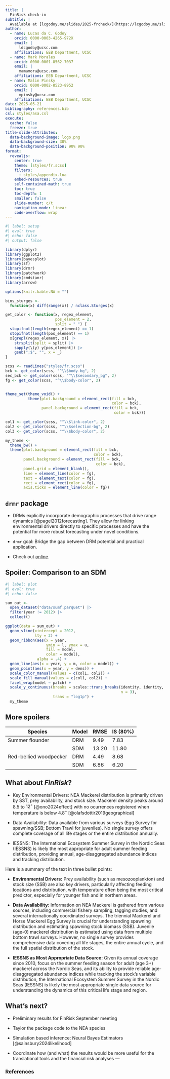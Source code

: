 ```yaml
---
title: |
  FinRisk check-in
subtitle: |
  Available at [lcgodoy.me/slides/2025-frcheck/](https://lcgodoy.me/slides/2025-frcheck/)
author:
  - name: Lucas da C. Godoy
    orcid: 0000-0003-4265-972X
    email: |
      ldcgodoy@ucsc.com
    affiliations: EEB Department, UCSC
  - name: Mark Morales
    orcid: 0000-0001-8562-7037
    email: |
      mamamora@ucsc.com
    affiliations: EEB Department, UCSC
  - name: Malin Pinsky
    orcid: 0000-0002-8523-8952
    email: |
      mpinsky@ucsc.com
    affiliations: EEB Department, UCSC
date: 2025-05-21
bibliography: references.bib
csl: styles/asa.csl
execute: 
  cache: false
  freeze: true
title-slide-attributes:
  data-background-image: logo.png
  data-background-size: 30%
  data-background-position: 90% 90%
format:
  revealjs:
    center: true
    theme: [styles/fr.scss]
    filters:
      - styles/appendix.lua
    embed-resources: true
    self-contained-math: true
    toc: true
    toc-depth: 1
    smaller: false
    slide-number: c/t
    navigation-mode: linear
    code-overflow: wrap
---
```


```r
#| label: setup
#| eval: true
#| echo: false
#| output: false

library(dplyr)
library(ggplot2)
library(bayesplot)
library(sf)
library(drmr)
library(patchwork)
library(cmdstanr)
library(arrow)

options(knitr.kable.NA = "")

bins_sturges <-
  function(x) diff(range(x)) / nclass.Sturges(x)

get_color <- function(x, regex_element,
                      pos_element = 2,
                      split = " ") {
  stopifnot(length(regex_element) == 1)
  stopifnot(length(pos_element) == 1)
  x[grepl(regex_element, x)] |>
    strsplit(split = split) |>
    sapply(\(y) y[pos_element]) |>
    gsub(";$", "", x = _)
}

scss <- readLines("styles/fr.scss")
bck <- get_color(scss, "^\\$body-bg", 2)
sec_bck <- get_color(scss, "^\\$secondary_bg", 2)
fg <- get_color(scss, "^\\$body-color", 2)


theme_set(theme_void() +
          theme(plot.background = element_rect(fill = bck,
                                               color = bck),
                panel.background = element_rect(fill = bck,
                                                color = bck)))

col1 <- get_color(scss, "^\\$link-color", 2)
col2 <- get_color(scss, "^\\$selection-bg", 2)
col3 <- get_color(scss, "^\\$body-color", 2)

my_theme <-
  theme_bw() +
  theme(plot.background = element_rect(fill = bck,
                                       color = bck),
        panel.background = element_rect(fill = bck,
                                        color = bck),
        panel.grid = element_blank(),
        line = element_line(color = fg),
        text = element_text(color = fg),
        rect = element_rect(color = fg),
        axis.ticks = element_line(color = fg))
```

## `drmr` package

* [DRMs]{.important} explicitly [incorporate demographic processes]{.important}
  that drive range dynamics [@pagel2012forecasting]. They allow for linking
  [environmental]{.important} drivers directly to [specific
  processes]{.important} and have the potential for more [robust
  forecasting]{.important} under [novel]{.important} conditions.
  
* [`drmr` goal]{.important2}: Bridge the gap between DRM potential and practical
  application.

* Check out [online](https://pinskylab.github.io/drmr/).

## Spoiler: Comparison to an SDM

```r
#| label: plot
#| eval: true
#| echo: false

sum_out <-
  open_dataset("data/sumf.parquet") |>
  filter(year != 2012) |>
  collect()

ggplot(data = sum_out) +
  geom_vline(xintercept = 2012,
             lty = 2) +
  geom_ribbon(aes(x = year,
                  ymin = l, ymax = u,
                  fill = model,
                  color = model),
              alpha = .4) +
  geom_line(aes(x = year, y = m, color = model)) +
  geom_point(aes(x = year, y = dens)) +
  scale_color_manual(values = c(col1, col2)) +
  scale_fill_manual(values = c(col1, col2)) +
  facet_wrap(model ~ patch) +
  scale_y_continuous(breaks = scales::trans_breaks(identity, identity,
                                                   n = 3),
                     trans = "log1p") +
  my_theme
```


## More spoilers


| Species                | Model | RMSE  | IS (80%) |
|------------------------|-------|-------|----------|
| Summer flounder        | DRM   | 9.49  | 7.83     |
|                        | SDM   | 13.20 | 11.80    |
| Red-bellied woodpecker | DRM   | 4.49  | 8.68     |
|                        | SDM   | 6.86  | 6.20     |


## What about _FinRisk_?

* [Key Environmental Drivers]{.important2}: NEA Mackerel distribution is
  primarily driven by SST, prey availability, and stock size. Mackerel [density
  peaks]{.important} around [$8.5$ to $12^\circ$]{.important} [@ono2024effect]
  with [no ocurrences]{.important} registered when [temperature is below
  $4.8^\circ$]{.important} [@olafsdottir2019geographical]

* [Data Availability]{.important2}: Data available from [various
  surveys]{.important} (Egg Survey for spawning/SSB; Bottom Trawl for
  juveniles). No [single survey offers complete coverage of all life
  stages]{.important} or the entire distribution annually.

* [IESSNS]{.important2}: The International Ecosystem Summer Survey in the Nordic
  Seas (IESSNS) is likely the [most appropriate]{.important} for
  [adult]{.important} summer feeding distribution, providing annual,
  age-disaggregated abundance indices and tracking distribution.

::: {.notes}

Here is a summary of the text in three bullet points:

* **Environmental Drivers:** Prey availability (such as mesozooplankton) and
  stock size (SSB) are also key drivers, particularly affecting feeding
  locations and distribution, with temperature often being the most critical
  predictor, especially for younger fish and in northern areas.

* **Data Availability:** Information on NEA Mackerel is gathered from various
  sources, including commercial fishery sampling, tagging studies, and several
  internationally coordinated surveys. The triennial Mackerel and Horse Mackerel
  Egg Survey is crucial for understanding spawning distribution and estimating
  spawning stock biomass (SSB). Juvenile (age-0) mackerel distribution is
  estimated using data from multiple bottom trawl surveys. However, no single
  survey provides comprehensive data covering all life stages, the entire annual
  cycle, and the full spatial distribution of the stock.

* **IESSNS as Most Appropriate Data Source:** Given its annual coverage since
  2010, focus on the summer feeding season for adult (age 3+) mackerel across
  the Nordic Seas, and its ability to provide reliable age-disaggregated
  abundance indices while tracking the stock's variable distribution, the
  International Ecosystem Summer Survey in the Nordic Seas (IESSNS) is likely
  the most appropriate single data source for understanding the dynamics of this
  critical life stage and region.

:::


## What's next?

* [Preliminary results]{.important} for FinRisk September meeting

* Taylor the package code to the [NEA species]{.important}

* [Simulation based inference]{.important2}: Neural Bayes Estimators [@sainsbury2024likelihood]

* Coordinate how (and what) the [results]{.important} would be more
  [useful]{.important} for the [translational tools]{.important} and the
  [financial risk]{.important} analyses
---

### References {visibility="uncounted"}

<div id="refs"></div>
